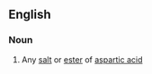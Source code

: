 ==English==

===Noun===
{{en-noun}}

#{{organic compound}} Any [[salt]] or [[ester]] of [[aspartic acid]]